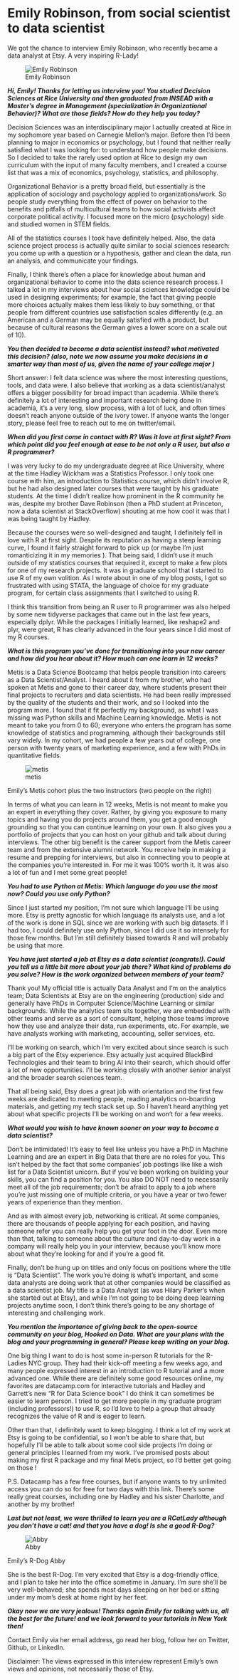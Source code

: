 Emily Robinson, from social scientist to data scientist
=========================================================================

We got the chance to interview Emily Robinson, who recently became a data analyst at Etsy. A very inspiring R-Lady!



![Emily Robinson](figures/portrait.png)


***Hi, Emily! Thanks for letting us interview you! You studied  Decision Sciences at Rice University and then graduated from INSEAD with a Master's degree in Management (specialization in Organizational Behavior)? What are those fields? How do they help you today?***

Decision Sciences was an interdisciplinary major I actually created at Rice in my sophomore year based on Carnegie Mellon's major. Before then I'd been planning to major in economics or psychology, but I found that neither really satisfied what I was looking for: to understand how people make decisions. So I decided to take the rarely used option at Rice to design my own curriculum with the input of many faculty members, and I created a course list that was a mix of economics, psychology, statistics, and philosophy.

Organizational Behavior is a pretty broad field, but essentially is the application of sociology and psychology applied to organizations/work. So people study everything from the effect of power on behavior to the benefits and pitfalls of multicultural teams to how social activists affect corporate political activity. I focused more on the micro (psychology) side and studied women in STEM fields.

All of the statistics courses I took have definitely helped. Also, the data science project process is actually quite similar to social sciences research: you come up with a question or a hypothesis, gather and clean the data, run an analysis, and communicate your findings.

Finally, I think there's often a place for knowledge about human and organizational behavior to come into the data science research process. I talked a lot in my interviews about how social sciences knowledge could be used in designing experiments; for example, the fact that giving people more choices actually makes them less likely to buy something, or that people from different countries use satisfaction scales differently (e.g. an American and a German may be equally satisfied with a product, but because of cultural reasons the German gives a lower score on a scale out of 10).

***You then decided to become a data scientist instead? what motivated this decision? (also, note we now assume you make decisions in a smarter way than most of us, given the name of your college major )***

Short answer: I felt data science was where the most interesting questions, tools, and data were. I also believe that working as a data scientist/analyst offers a bigger possibility for broad impact than academia. While there's definitely a lot of interesting and important research being done in academia, it's a very long, slow process, with a lot of luck, and often times doesn't reach anyone outside of the ivory tower.  If anyone wants the longer story, please feel free to reach out to me on twitter/email.

***When did you first come in contact with R? Was it love at first sight? From which point did you feel enough at ease to be not only a R user, but also a R programmer?***

I was very lucky to do my undergraduate degree at Rice University, where at the time Hadley Wickham was a Statistics Professor. I only took one course with him, an introduction to Statistics course, which didn't involve R, but he had also designed later courses that were taught by his graduate students. At the time I didn't realize how prominent in the R community he was, despite my brother Dave Robinson (then a PhD student at Princeton, now a data scientist at StackOverflow) shouting at me how cool it was that I was being taught by Hadley.

Because the courses were so well-designed and taught, I definitely fell in love with R at first sight. Despite its reputation as having a steep learning curve, I found it fairly straight forward to pick up (or maybe I'm just romanticizing it in my memories ). That being said, I didn't use it much outside of my statistics courses that required it, except to make a few plots for one of my research projects. It was in graduate school that I started to use R of my own volition. As I wrote about in one of my blog posts, I got so frustrated with using STATA, the language of choice for my graduate program, for certain class assignments that I switched to using R.

I think this transition from being an R user to R programmer was also helped by some new tidyverse packages that came out in the last few years, especially dplyr. While the packages I initially learned, like reshape2 and plyr, were great, R has clearly advanced in the four years since I did most of my R courses.

***What is this program you've done for transitioning into your new career and how did you hear about it? How much can one learn in 12 weeks?***

Metis is a Data Science Bootcamp that helps people transition into careers as a Data Scientist/Analyst. I heard about it from my brother, who had spoken at Metis and gone to their career day, where students present their final projects to recruiters and data scientists. He had been really impressed by the quality of the students and their work, and so I looked into the program more. I found that it fit perfectly my background, as what I was missing was Python skills and Machine Learning knowledge. Metis is not meant to take you from 0 to 60; everyone who enters the program has some knowledge of statistics and programming, although their backgrounds still vary widely. In my cohort, we had people a few years out of college, one person with twenty years of marketing experience, and a few with PhDs in quantitative fields.

![metis](figures/metis.jpg)

Emily's Metis cohort plus the two instructors (two people on the right)

In terms of what you can learn in 12 weeks, Metis is not meant to make you an expert in everything they cover. Rather, by giving you exposure to many topics and having you do projects around them, you get a good enough grounding so that you can continue learning on your own. It also gives you a portfolio of projects that you can host on your github and talk about during interviews. The other big benefit is the career support from the Metis career team and from the extensive alumni network. You receive help in making a resume and prepping for interviews, but also in connecting you to people at the companies you're interested in. For me it was 100% worth it. It was also a lot of fun and I met some great people!

***You had to use Python at Metis: Which language do you use the most now? Could you use only Python?***

Since I just started my position, I'm not sure which language I'll be using more. Etsy is pretty agnostic for which language its analysts use, and a lot of the work is done in SQL since we are working with such big datasets. If I had too, I could definitely use only Python, since I did use it so intensely for those few months. But I'm still definitely biased towards R and will probably be using that more.

***You have just started a job at Etsy as a data scientist (congrats!). Could you tell us a little bit more about your job there? What kind of problems do you solve? How is the work organized between members of your team?***

Thank you! My official title is actually Data Analyst and I'm on the analytics team; Data Scientists at Etsy are on the engineering (production) side and generally have PhDs in Computer Science/Machine Learning or similar backgrounds. While the analytics team sits together, we are embedded with other teams and serve as a sort of consultant, helping those teams improve how they use and analyze their data, run experiments, etc. For example, we have analysts working with marketing, accounting, seller services, etc.

I'll be working on search, which I'm very excited about since search is such a big part of the Etsy experience. Etsy actually just acquired BlackBird Technologies and their team to bring AI into their search, which should offer a lot of new opportunities. I'll be working closely with another senior analyst and the broader search sciences team.

That all being said, Etsy does a great job with orientation and the first few weeks are dedicated to meeting people, reading analytics on-boarding materials, and getting my tech stack set up. So I haven't heard anything yet about what specific projects I'll be working on and won't for a few weeks.

***What would you wish to have known sooner on your way to become a data scientist?***

Don't be intimidated! It's easy to feel like unless you have a PhD in Machine Learning and are an expert in Big Data that there are no roles for you. This isn't helped by the fact that some companies' job postings like like a wish list for a Data Scientist unicorn. But if you've been working on building your skills, you can find a position for you. You also DO NOT need to necessarily meet all of the job requirements; don't be afraid to apply to a job where you're just missing one of multiple criteria, or you have a year or two fewer years of experience than they mention.

And as with almost every job, networking is critical. At some companies, there are thousands of people applying for each position, and having someone refer you can really help you get your foot in the door. Even more than that, talking to someone about the culture and day-to-day work in a company will really help you in your interview, because you'll know more about what they're looking for and if you're a good fit.

Finally, don't be hung up on titles and only focus on positions where the title is "Data Scientist". The work you're doing is what's important, and some data analysts are doing work that at other companies would be classified as a data scientist job. My title is a Data Analyst (as was Hilary Parker's when she started out at Etsy), and while I'm not going to be doing deep learning projects anytime soon, I don't think there's going to be any shortage of interesting and challenging work.

***You mention the importance of giving back to the open-source community on your blog, Hooked on Data. What are your plans with the blog and your programming in general? Please keep writing on your blog. ***

One big thing I want to do is host some in-person R tutorials for the R-Ladies NYC group. They had their kick-off meeting a few weeks ago, and many people expressed interest in an introduction to R tutorial and a more advanced one. While there are definitely some good resources online, my favorites are datacamp.com for interactive tutorials and Hadley and Garrett's new "R for Data Science book " I do think it can sometimes be easier to learn person. I tried to get more people in my graduate program (including professors!) to use R, so I'd love to help a group that already recognizes the value of R and is eager to learn.

Other than that, I definitely want to keep blogging. I think a lot of my work at Etsy is going to be confidential, so I won't be able to share that, but hopefully I'll be able to talk about some cool side projects I'm doing or general principles I learned from my work. I've promised posts about making my first R package and my final Metis project, so I'd better get going on those !

P.S. Datacamp has a few free courses, but if anyone wants to try unlimited access you can do so for free for two days with this link. There's some really great courses, including one by Hadley and his sister Charlotte, and another by my brother!

***Last but not least, we were thrilled to learn you are a RCatLady although you don't have a cat! and that you have a dog! Is she a good R-Dog?***

![Abby](figures/dog2.jpg)

Emily's R-Dog Abby

She is the best R-Dog. I'm very excited that Etsy is a dog-friendly office, and I plan to take her into the office sometime in January. I'm sure she'll be very well-behaved; she spends most days sleeping on her bed or sitting under my mom's desk at home right by her feet.

***Okay now we are very jealous! Thanks again Emily for talking with us, all the best for the future! and we look forward to your tutorials in New York then!***

Contact Emily via her email address, go read her blog, follow her on Twitter, Github, or LinkedIn.

Disclaimer: The views expressed in this interview represent Emily's own views and opinions, not necessarily those of Etsy.
